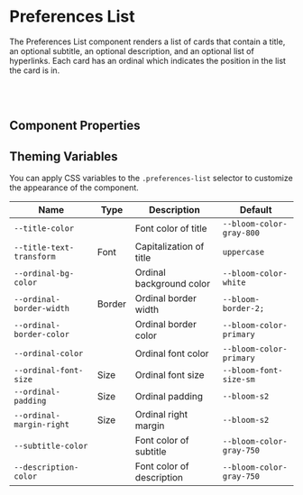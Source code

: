 
# Preferences List

The Preferences List component renders a list of cards that contain a title, an optional subtitle, an optional description, and an optional list of hyperlinks. Each card has an ordinal which indicates the position in the list the card is in.

<Canvas>
  <Story id="lists-preferences-list" />
</Canvas>

<br />
<br />

## Component Properties

<ArgsTable of={PreferencesList} />

## Theming Variables

You can apply CSS variables to the `.preferences-list` selector to customize the appearance of the component.

| Name                        | Type                                                | Description                                                            | Default                                                   |
| --------------------------- | --------------------------------------------------- | ---------------------------------------------------------------------- | --------------------------------------------------------- |
| `--title-color`             | <Swatch colorVar="--bloom-color-gray-800" />        | Font color of title                                                    | `--bloom-color-gray-800`                                  |
| `--title-text-transform`    | Font                                                | Capitalization of title                                                | `uppercase`                                               |
| `--ordinal-bg-color`        | <Swatch colorVar="--bloom-color-white"  />          | Ordinal background color                                               | `--bloom-color-white`                                     |
| `--ordinal-border-width`    | Border                                              | Ordinal border width                                                   | `--bloom-border-2;`                                       |
| `--ordinal-border-color`    | <Swatch colorVar="--bloom-color-primary" />         | Ordinal border color                                                   | `--bloom-color-primary`                                   |
| `--ordinal-color`           | <Swatch colorVar="--bloom-color-primary" />         | Ordinal font color                                                     | `--bloom-color-primary`                                   |
| `--ordinal-font-size`       | Size                                                | Ordinal font size                                                      | `--bloom-font-size-sm`                                    |
| `--ordinal-padding`         | Size                                                | Ordinal padding                                                        | `--bloom-s2`                                              |
| `--ordinal-margin-right`    | Size                                                | Ordinal right margin                                                   | `--bloom-s2`                                              |
| `--subtitle-color`          | <Swatch colorVar="--bloom-color-gray-750" />        | Font color of subtitle                                                 | `--bloom-color-gray-750`                                  |
| `--description-color`       | <Swatch colorVar="--bloom-color-gray-750" />        | Font color of description                                              | `--bloom-color-gray-750`                                  |
